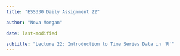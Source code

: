 ```yaml
---
title: "ESS330 Daily Assignment 22"

author: "Neva Morgan"

date: last-modified

subtitle: "Lecture 22: Introduction to Time Series Data in 'R'"
---
```


